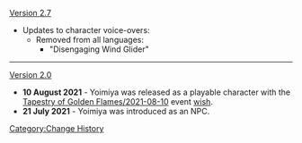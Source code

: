 [[Version 2.7]]
*Updates to character voice-overs:
**Removed from all languages:
***"Disengaging Wind Glider"
----
[[Version 2.0]]
*'''10 August 2021''' - Yoimiya was released as a playable character with the [[Tapestry of Golden Flames/2021-08-10]] event [[wish]].
*'''21 July 2021''' - Yoimiya was introduced as an NPC.
<noinclude>[[Category:Change History]]</noinclude>